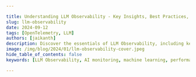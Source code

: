 ```yaml
---

title: Understanding LLM Observability - Key Insights, Best Practices, & Tools
slug: llm-observability
date: 2024-09-12
tags: [OpenTelemetry, LLM]
authors: [jaikanth]
description: Discover the essentials of LLM Observability, including key pillars, best practices, and tools to optimize your AI applications' performance and reliability.
image: /img/blog/2024/01/llm-observability-cover.jpeg
hide_table_of_contents: false
keywords: [LLM Observability, AI monitoring, machine learning, performance optimization, SigNoz, model evaluation, prompt engineering, opentelemetry]

---
```


<head>
  <script
    type="application/ld+json"
    dangerouslySetInnerHTML={{ __html: JSON.stringify({
  "@context": "https://schema.org",
  "@type": "TechArticle",
  "headline": "Understanding LLM Observability - Key Insights, Best Practices, & Tools",
  "alternativeHeadline": "Discover the essentials of LLM Observability to optimize AI applications' performance and reliability",
  "author": {
    "@type": "Person",
    "name": "jaikanth"
  },
  "publisher": {
    "@type": "Organization",
    "name": "SigNoz",
    "logo": {
      "@type": "ImageObject",
      "url": "https://signoz.io/img/SigNozLogo-orange.svg"
    }
  },
  "datePublished": "2024-09-12T00:00:00Z",
  "dateModified": "2024-09-12T00:00:00Z",
  "mainEntityOfPage": {
    "@type": "WebPage",
    "@id": "https://signoz.io/blog/llm-observability/"
  },
  "description": "Discover the essentials of LLM Observability, including key pillars, best practices, and tools to optimize your AI applications' performance and reliability.",
  "keywords": "LLM Observability, AI monitoring, machine learning, performance optimization, SigNoz, model evaluation, prompt engineering, opentelemetry",
  "articleSection": "Technology",
  "inLanguage": "en",
  "isPartOf": {
    "@type": "Blog",
    "name": "SigNoz Blog",
    "url": "https://signoz.io/blog/"
  },
  "about": [
    {
      "@type": "Thing",
      "name": "LLM Observability",
      "description": "End-to-end visibility into the performance and behavior of Large Language Model applications"
    },
    {
      "@type": "Thing",
      "name": "OpenTelemetry",
      "description": "An open-source observability framework for cloud-native software"
    },
    {
      "@type": "Thing",
      "name": "AI Monitoring",
      "description": "The practice of monitoring artificial intelligence systems to ensure optimal performance and reliability"
    }
  ],
  "mentions": [
    {
      "@type": "SoftwareApplication",
      "name": "SigNoz",
      "applicationCategory": "Observability Platform"
    },
    {
      "@type": "SoftwareApplication",
      "name": "OpenTelemetry",
      "applicationCategory": "Observability Framework"
    },
    {
      "@type": "SoftwareApplication",
      "name": "LangChain",
      "applicationCategory": "AI Development Framework"
    }
  ],
  "mainEntity": {
    "@type": "FAQPage",
    "mainEntity": [
      {
        "@type": "Question",
        "name": "What is LLM Observability?",
        "acceptedAnswer": {
          "@type": "Answer",
          "text": "LLM Observability refers to the end-to-end visibility into the performance and behavior of Large Language Model applications. It extends beyond traditional machine learning monitoring by focusing on the unique aspects of LLMs, such as prompt engineering, retrieval-augmented generation, and fine-tuning processes."
        }
      },
      {
        "@type": "Question",
        "name": "What are the five pillars of LLM Observability?",
        "acceptedAnswer": {
          "@type": "Answer",
          "text": "The five pillars of LLM Observability are: 1. LLM Evaluation, 2. Traces and Spans, 3. Retrieval Augmented Generation (RAG), 4. Fine-tuning Observability, and 5. Prompt Engineering Insights."
        }
      },
      {
        "@type": "Question",
        "name": "How can OpenTelemetry be used for LLM Observability?",
        "acceptedAnswer": {
          "@type": "Answer",
          "text": "OpenTelemetry provides a unified framework for collecting telemetry data (logs, metrics, and traces) from LLM applications. It can be used to instrument LLM apps manually or automatically, providing detailed insights into performance and behavior."
        }
      },
      {
        "@type": "Question",
        "name": "What tools can be used for implementing LLM Observability?",
        "acceptedAnswer": {
          "@type": "Answer",
          "text": "Some tools for implementing LLM Observability include SigNoz (an open-source, comprehensive APM tool), Datadog, Arize AI, Weights & Biases, and MLflow. SigNoz stands out for its balance of features, ease of use, and cost-effectiveness, especially for teams already working with open-source technologies."
        }
      },
      {
        "@type": "Question",
        "name": "What are some best practices for implementing LLM Observability?",
        "acceptedAnswer": {
          "@type": "Answer",
          "text": "Best practices for implementing LLM Observability include defining clear metrics, implementing comprehensive logging, setting up real-time monitoring, conducting regular audits, establishing feedback loops, integrating with development workflows, and practicing data-driven optimization."
        }
      }
    ]
  },
  "tutorial": {
    "@type": "HowTo",
    "name": "How to Implement LLM Observability with SigNoz and OpenTelemetry",
    "step": [
      {
        "@type": "HowToStep",
        "name": "Set up SigNoz",
        "text": "Create a SigNoz Cloud account and set up the backend for storing and visualizing OpenTelemetry data."
      },
      {
        "@type": "HowToStep",
        "name": "Install OpenTelemetry SDK",
        "text": "Install the OpenTelemetry SDK in your LLM application using pip."
      },
      {
        "@type": "HowToStep",
        "name": "Configure Environment Variables",
        "text": "Set the necessary environment variables to send data to SigNoz, including the protocol, endpoint, and access token."
      },
      {
        "@type": "HowToStep",
        "name": "Instrument Your Application",
        "text": "Manually instrument your application using OpenTelemetry or use OpenLLMetry for automated instrumentation of LangChain applications."
      },
      {
        "@type": "HowToStep",
        "name": "Create Dashboards in SigNoz",
        "text": "Use the SigNoz dashboard to create custom panels and visualizations for monitoring your LLM application's performance and costs."
      },
      {
        "@type": "HowToStep",
        "name": "Set Up Alerts",
        "text": "Configure alerts in SigNoz to receive notifications for critical conditions in your LLM application."
      },
      {
        "@type": "HowToStep",
        "name": "Use Pre-built Dashboards",
        "text": "Optionally, import pre-built JSON dashboards for quick setup of performance and cost monitoring for your LangChain app."
      }
    ]
  }
}) }}
  />
</head>

In the rapidly evolving world of Large Language Models (LLMs), ensuring peak performance and reliability is more critical than ever. This is where the concept of 'LLM Observability' comes into play. It's not just about monitoring outputs; it's about gaining deep insights into the internal workings of these complex systems.

This comprehensive guide delves into the core concepts, best practices, and tools that define LLM Observability. You'll learn how to gain deep insights into your LLM applications, address common issues, and implement effective monitoring strategies to elevate your AI projects.

For those eager to dive into practical implementation, you can jump directly to the section on [implementing LLM Observability with SigNoz and OpenTelemetry](#implementing-llm-observability-with-signoz-and-opentelemetry).

## What is LLM Observability and Why It Matters

LLM Observability refers to the end-to-end visibility into the performance and behavior of Large Language Model applications. It extends beyond traditional machine learning monitoring by focusing on the unique aspects of LLMs, such as prompt engineering, retrieval-augmented generation, and fine-tuning processes.

**Why does LLM Observability matter?** 

LLMs are intricate systems where countless processes occur simultaneously. Without proper observability, understanding these internal dynamics becomes a guessing game, leading to inefficiencies and potential errors.

Consider these key points:

- **Complexity Management**: LLMs involve intricate chains of operations; observability helps you understand and optimize each step.
- **Quality Assurance**: It enables you to detect and mitigate issues like hallucinations or inaccuracies in LLM outputs.
- **Performance Optimization**: By monitoring key metrics, you can identify bottlenecks and improve response times.
- **Cost Control**: Observability allows you to track and optimize token usage, directly impacting operational costs.
- **Resource Utilization and Efficiency:** Identifies computational demands and inefficiencies, optimizing resource allocation to enhance cost-effectiveness and system throughput.
- **Model Performance and Accuracy Insights:** Provides critical data on LLM accuracy and processing capabilities, guiding refinements for superior model reliability and performance.
- **Real-time Performance Tracking:** Enables instantaneous feedback on LLM operations, ensuring peak system efficiency and adaptation to varying performance requirements.
- **Issue Detection and Troubleshooting:** Facilitates quick identification and resolution of complex issues within LLM infrastructures, reducing downtime and improving user experience.

<Figure src="/img/blog/2024/09/llm-observability-image.webp" alt="" caption="" />Unlike traditional ML monitoring, which often focuses on model accuracy and data drift, LLM Observability tackles challenges specific to language models. These include evaluating the quality of generated text, assessing the relevance of retrieved information, and optimizing prompt effectiveness.

## The Five Pillars of LLM Observability

To implement effective LLM Observability, focus on these five crucial pillars:

### 1. LLM Evaluation

LLM evaluation involves assessing the quality and accuracy of the model's outputs. Key aspects include:

- **Automated Metrics**: Implement automated scoring systems using metrics like BLEU or ROUGE for text quality assessment.
- **Human-in-the-Loop Feedback**: Incorporate mechanisms for human evaluators to rate and provide feedback on LLM responses.
- **Consistency Checks**: Monitor the consistency of LLM outputs across similar inputs to detect potential issues.

Example evaluation workflow:

1. Generate responses to a set of test prompts.
2. Apply automated metrics to score outputs.
3. Route low-scoring responses for human review.
4. Aggregate feedback to identify patterns and areas for improvement.

### 2. Traces and Spans

Tracing in LLM applications provides visibility into the entire request-response cycle. Key benefits include:

- **Performance Insights**: Identify bottlenecks in your LLM pipeline by tracking latency across different stages.
- **Error Detection**: Pinpoint where errors occur in complex LLM chains.
- **Resource Utilization**: Monitor token usage and compute resources for cost optimization.

Implement tracing by:

1. Instrumenting your code to create spans for each significant operation.
2. Collecting relevant metadata such as prompt details and token counts.
3. Visualizing traces to understand the flow and performance of your LLM application.

### 3. Retrieval Augmented Generation (RAG)

RAG systems enhance LLM outputs by incorporating external knowledge. Observability for RAG focuses on:

- **Retrieval Quality**: Monitor the relevance of retrieved information to the given query.
- **Integration Efficiency**: Assess how well the retrieved information is incorporated into the LLM's response.
- **Source Tracking**: Keep track of the sources used in generating responses for transparency and fact-checking.

Implement RAG observability by:

1. Logging retrieved documents and their relevance scores.
2. Comparing LLM outputs with and without RAG to measure impact.
3. Tracking the frequency and utility of different knowledge sources.

### 4. Fine-tuning Observability

When fine-tuning LLMs for specific tasks, observability becomes crucial. Key areas to monitor include:

- **Training Metrics**: Track loss, accuracy, and other relevant metrics during the fine-tuning process.
- **Model Drift**: Compare the performance of fine-tuned models against the base model over time.
- **Task-Specific Evaluation**: Develop and monitor metrics tailored to your specific use case.

Implement fine-tuning observability by:

1. Setting up logging for training metrics and model checkpoints.
2. Creating a benchmark dataset to evaluate models consistently.
3. Implementing A/B testing between different model versions in production.

### 5. Prompt Engineering Insights

Effective prompt engineering is critical for LLM performance. Observability in this area includes:

- **Prompt Effectiveness**: Measure how different prompts affect the quality and relevance of LLM outputs.
- **Prompt Optimization**: Use data-driven approaches to refine and improve prompts over time.
- **Version Control**: Track changes in prompts and their impact on model performance.

Implement prompt engineering observability by:

1. Creating a system to version and track different prompts.
2. Measuring the performance of each prompt variant against defined metrics.
3. Implementing A/B testing for prompt optimization in live environments.

## Common Issues in LLM Applications and How Observability Helps

LLM applications face several challenges that observability can help address:

1. **Hallucinations and Inaccuracies**
    - Problem: LLMs may generate false or misleading information.
    - Solution: Implement fact-checking mechanisms and track the frequency of detected hallucinations.
2. **Performance Bottlenecks**
    - Problem: Slow response times due to inefficient processing.
    - Solution: Use tracing to identify time-consuming operations and optimize accordingly.
3. **Cost Management**
    - Problem: High operational costs due to excessive token usage.
    - Solution: Monitor token consumption patterns and implement usage limits or optimizations.
4. **Security and Privacy Concerns**
    - Problem: Potential exposure of sensitive information in LLM outputs.
    - Solution: Implement content filtering and track instances of potential data leakage.

## Best Practices for Implementing LLM Observability

To maximize the benefits of LLM Observability, follow these best practices:

1. **Define Clear Metrics**: Establish key performance indicators (KPIs) specific to your LLM application, such as response quality, latency, and cost per query.
2. **Implement Comprehensive Logging**: Capture detailed logs of LLM interactions, including prompts, raw outputs, and post-processing steps.
3. **Set Up Real-time Monitoring**: Use dashboards and alerting systems to track critical metrics and detect issues promptly.
4. **Conduct Regular Audits**: Perform periodic reviews of your LLM application's performance, security, and compliance with relevant standards.
5. **Establish Feedback Loops**: Create mechanisms for continuous improvement based on observability data and user feedback.
6. **Integrate with Development Workflow**: Incorporate observability checks into your CI/CD pipeline to catch issues early.
7. **Practice Data-Driven Optimization**: Use insights from observability to guide improvements in prompts, model selection, and system architecture.

## Tools and Frameworks for LLM Observability

Several tools can help you implement effective LLM Observability:

<Figure src="/img/blog/2024/09/llm-observability-image%201.webp" alt="" caption="" />
1. [**SigNoz**](https://signoz.io/): A comprehensive open-source APM tool that offers robust LLM monitoring capabilities. It provides end-to-end tracing, metrics, and logs in a single platform, making it an excellent choice for teams looking for a unified observability solution.
2. **Datadog**: Offers comprehensive monitoring solutions with specific features for LLM applications. However, its pricing can be steep for smaller teams or projects.
3. **Arize AI**: Provides specialized tools for ML observability, including LLM-specific metrics. While powerful, it may have a steeper learning curve for those new to ML observability.
4. **Weights & Biases**: Offers experiment tracking and model monitoring capabilities. It's great for research and development, but may lack some production-focused features.
5. **MLflow**: An open-source platform for the complete machine learning lifecycle, including model tracking and evaluation. While versatile, it may require more setup and configuration compared to managed solutions.

When choosing a tool, consider factors such as integration capabilities, scalability, and support for LLM-specific metrics. SigNoz stands out for its balance of features, ease of use, and cost-effectiveness, especially for teams already working with open-source technologies.

Let's see how we can implement LLM Observability with SigNoz and OpenTelemetry &rarr;

## Implementing LLM Observability with SigNoz and OpenTelemetry

SigNoz together with OpenTelemetry stands out as a powerful, open-source observability platform that's well-suited for LLM applications.

### What is OpenTelemetry?

OpenTelemetry is an open-source, vendor-neutral set of tools, APIs, and SDKs used to create and manage telemetry data (logs, metrics, and traces). Backed by the Cloud Native Computing Foundation, it's the leading project in the observability domain.

**Key Benefits for LLM Observability:**

1. **Unified Instrumentation**: Simplifies collection of metrics, logs, and traces.
2. **Vendor Neutrality**: Works with various monitoring platforms, allowing easy backend switches.
3. **Community-Driven**: Benefits from wide-ranging contributions, ensuring continuous improvement.
4. **Customization**: Extensible to meet specific needs.
5. **Future-Proof**: Stays current with evolving technology and standards.

OpenTelemetry is well-suited for LLM applications due to its comprehensive approach to telemetry data collection. While the collected data is vendor-agnostic, choosing the right backend for OpenTelemetry is crucial for effective observability.

The data you collect with OpenTelemetry is vendor-agnostic and can be exported to any backend, but which backend is best suited for OpenTelemetry?

### OpenTelemetry & SigNoz - The Perfect Combo for LLM Observability

OpenTelemetry does not provide any backend. After generating telemetry data, it needs to be sent to a backend for storage and visualization. SigNoz is an [OpenTelemetry-native APM](https://signoz.io/blog/opentelemetry-apm/) built to support OpenTelemetry from day 1.

SigNoz supports OpenTelemetry semantic conventions and provides visualization for all three distinct types of signals supported by OpenTelemetry. Most popular observability vendors claim that they support OpenTelemetry data, but [reality is different](https://signoz.io/blog/is-opentelemetry-a-first-class-citizen-in-your-dashboard-a-datadog-and-newrelic-comparison/) in many cases.

SigNoz is also open-source, and if you’re using OpenTelemetry and SigNoz, your entire observability stack will be open-source.

Enough context, now let’s get started with the demo.

### Prerequisites

- Langchain App: If you just want to play around to understand SigNoz's capabilities, here’s a [sample Langchain application](https://github.com/SigNoz/langchain-sample-app).
- [SigNoz Cloud Account](https://signoz.io/teams/)

### Setting up SigNoz

You need a backend to which you can send the collected data for monitoring and visualization. [SigNoz](https://signoz.io/) is an OpenTelemetry-native APM that is well-suited for visualizing OpenTelemetry data.

<GetStartedSigNoz />

### Approaches to Instrumenting a LangChain LLM App

- **Manual Instrumentation using OpenTelemetry SDK**: Allows for granular control and insights but is time-consuming to implement.
- **Automated Instrumentation using OpenLLMetry SDK**: In addition to automatic instrumentation of API and DB calls, this version of the SDK instruments Langchain App, like OpenAI calls and Vector DB retrievals. A big shoutout to our friends at <a href="https://www.traceloop.com/blog/openllmetry" rel="noopener noreferrer nofollow" target="_blank">Traceloop</a> for building OpenLLMetry.

### Manual Instrumentation Using OpenTelemetry SDK

OpenTelemetry is an open-source observability framework for cloud-native software. It provides tools for capturing traces, metrics, and logs, which are essential for understanding the behavior of your application. Below is a guide to manually integrate OpenTelemetry into an LLM application.

**Installation**: To integrate OpenTelemetry into your LLM app, start by installing the necessary SDK. You can do this with the following command:

```bash
pip install opentelemetry-sdk

```

**Setup:** Environment Variables to set to send data to SigNoz:

```bash
export OTEL_EXPORTER_OTLP_PROTOCOL=grpc
export OTEL_EXPORTER_OTLP_ENDPOINT="ingest.{region}.signoz.cloud"
export OTEL_EXPORTER_OTLP_HEADERS="signoz-access-token=<SIGNOZ_INGESTION_KEY>"

```

You can get the ingestion details for your SigNoz cloud account under settings —> ingestion settings.

<figure data-zoomable align='center'>
<img src="/img/blog/common/ingestion-key-details.webp" alt="Ingestion details in SigNoz"/>
<figcaption><i>Ingestion details in SigNoz.</i></figcaption>
</figure>

**Integration**: Once you have the SDK, you'll need to incorporate the OpenTelemetry libraries into your app's codebase. This involves creating traces and spans that represent the operations your app performs. Here's a snippet demonstrating how to create a span around an API request to the OpenAI service:

```python
from opentelemetry import trace
from opentelemetry.trace import SpanKind

tracer = trace.get_tracer(__name__)

with tracer.start_span("OpenAI_API_Request", kind=SpanKind.CLIENT) as span:
    # Code to perform the API request goes here
    response = perform_api_request()
    span.set_attribute("response.status_code", response.status_code)

```

In this code block, we're creating a new span with the `start_span` method. The span is named "OpenAI_API_Request", indicating the action it represents. Within the span's context, we make the API request and then record the response status code as an attribute of the span. This level of granularity allows for in-depth monitoring and troubleshooting.

### Automatic Instrumentation using OpenLLMetry

While manual instrumentation provides fine-grained control, it can be time-consuming. That's where automatic instrumentation steps in. Our friends at <a href="https://www.traceloop.com/blog/openllmetry" rel="noopener noreferrer nofollow" target="_blank">Traceloop</a> have built OpenLLMetry, an OpenTelemetry library to instrument Langchain applications quickly. For our purposes, let's imagine that OpenLLMetry is OpenTelemetry with inbuilt capabilities to instrument components from the LLM ecosystem.

**Installation**: To get started with OpenLLMetry, install the SDK and initialize it within your application:

```
pip install traceloop-sdk

```

**Setup**: Set the following environment variables or add them to a dotenv file.

```bash
export TRACELOOP_BASE_URL=ingest.{region}.signoz.cloud
export TRACELOOP_HEADERS="signoz-access-token=<SIGNOZ_INGESTION_KEY>"

```

Initialize the SDK at the start of your application entry point.

```python
from traceloop import Traceloop

Traceloop.init(app_name="Signoz PDF Chat")

```

**Setting Up Properties**: With OpenLLMetry, you can set association properties that help in correlating traces with specific users or sessions. Here's how you might do it:

```python
import uuid
from traceloop import Traceloop

@app.post('/chat')
async def ask(question: str, user: User):
	Traceloop.set_association_properties({
	    "user_id": user.username,
	    "chat_id": str(uuid.uuid4()),
	})
  chain = load_qa_chain(ChatOpenAI(temperature=0), chain_type="stuff")
	return chain.run(input_documents=docs, question=query)

```

This code associates the current tracing context with a user ID and a unique chat session ID. This kind of metadata is invaluable for debugging issues that are user or session-specific.

### Sample Code

```python
import uuid
from langchain.document_loaders import PyPDFLoader
from langchain.vectorstores import Chroma
from langchain.embeddings.openai import OpenAIEmbeddings
from langchain.document_loaders import UnstructuredPDFLoader

from langchain.chat_models import ChatOpenAI
from langchain.chains.question_answering import load_qa_chain
from traceloop.sdk import Traceloop
from dotenv import load_dotenv
load_dotenv()

Traceloop.init(app_name="Signoz PDF Chat")

loader = UnstructuredPDFLoader("book.pdf")
pages = loader.load_and_split()
embeddings = OpenAIEmbeddings()
docsearch = Chroma.from_documents(pages, embeddings).as_retriever()

queries = [
    "What is the name of the author?",
    "What is the name of the book?",
    "Who is Rich Dad?",
    "Who is Poor Dad?",
    "Give me a summary of the book?"
    "What is the 3 key takeaways from the book?"
]
for queryroot in queries:
    for querysuffix in enumerate([' Concise Answer', 'Answer in (~250 words)', 'Long Answer (~750 words)']):
        # Sets Properties to be used in the dashboard
				Traceloop.set_association_properties({ "user_id": "John McClane", "chat_id": str(uuid.uuid4()) })
        query = queryroot + querysuffix
        docs = docsearch.get_relevant_documents(query)
        chain = load_qa_chain(ChatOpenAI(temperature=0), chain_type="stuff")
        output = chain.run(input_documents=docs, question=query)
        print(output)

```

For more information and to enrich the workflow with names other than the function name, refer to <a href="https://www.traceloop.com/docs/openllmetry/tracing/annotations" rel="noopener noreferrer nofollow" target="_blank">OpenLLMetry documentation</a>.

### Monitoring with SigNoz Dashboard

Once the above setup is done, you will be able to access the metrics in the SigNoz dashboard. You can go to the `Dashboards` tab and try adding a new panel. You can learn how to create dashboards in SigNoz [here](https://signoz.io/docs/userguide/manage-dashboards-and-panels/).

You can easily create charts with [query builder](https://signoz.io/docs/userguide/create-a-custom-query/#sample-examples-to-create-custom-query) in SigNoz. Here are the [steps](https://signoz.io/docs/userguide/manage-panels/#steps-to-add-a-panel-to-a-dashboard) to add a new panel to the dashboard.

<figure data-zoomable align='center'>
<img className="box-shadowed-image" src="/img/blog/2024/01/llm-observability-performance-dashboard.webp" alt="LLM observability setup with SigNoz"/>
<figcaption><i>A dashboard set up to measure the performance of the Langchain app showing important metrics like total LLM calls, latency, token throughput, etc.</i></figcaption>
</figure>

You can also create dashboards to monitor the cost of running the Langchain application.

<figure data-zoomable align='center'>
<img className="box-shadowed-image" src="/img/blog/2024/01/llm-observability-cost-monitor-dashboard.webp" alt="LLM observability dashboard for cost"/>
<figcaption><i>Dashboard to monitor the cost of running the Langchain application..</i></figcaption>
</figure>

### Dynamic Dashboard Views with Variables

To accommodate the needs of diverse teams, SigNoz supports dynamic dashboard views through the use of dashboard variables. For instance, the application team might need to see metrics specific to a 'service' or ‘user’.

To utilize this feature, you can create variables and corresponding options (see [Manage Variables](https://signoz.io/docs/userguide/manage-variables/)). The sample Dashboard JSONs attached to this article have good examples as well.

<figure data-zoomable align='center'>
<img className="box-shadowed-image" src="/img/blog/2024/01/llm-observability-dynamic-filter-dashboard.webp" alt="Dynamic dashboard in SigNoz where you can filter for specific service or user"/>
<figcaption><i>Dynamic dashboard in SigNoz where you can filter for specific service or user.</i></figcaption>
</figure>

Learn how to create variables in Dashboards [here](https://signoz.io/docs/userguide/manage-variables/)

### Thresholds

To help operators quickly identify critical points, you can set threshold values on your visualizations within the SigNoz dashboard. These thresholds can serve as benchmarks for acceptable performance levels or as warnings for potential issues.

<figure data-zoomable align='center'>
<img className="box-shadowed-image" src="/img/blog/2024/01/llm-observability-threshold.webp" alt="Set thresholds to serve as benchmarks for acceptable performance levels"/>
<figcaption><i>Set thresholds to serve as benchmarks for acceptable performance levels.</i></figcaption>
</figure>

### Alerting

Enhance your monitoring by creating alerts for any metric. SigNoz enables you to send notifications through various channels like Slack, Teams, or PagerDuty, ensuring rapid response times to critical conditions. Learn the process of setting up alerts in the comprehensive guide [here](https://signoz.io/docs/userguide/alerts-management/).

<figure data-zoomable align='center'>
<img className="box-shadowed-image" src="/img/blog/2024/01/llm-observability-alerts.webp" alt="Set alerts on important metrics to get notified in your preferred notification channel."/>
<figcaption><i>Set alerts on important metrics to get notified in your preferred notification channel.</i></figcaption>
</figure>

### Pre-built Dashboards

If you want to get started quickly with monitoring your Langchain app, you can use SigNoz's two pre-built dashboards: *Performance Dashboard* and *Cost Dashboard*. You can load SigNoz dashboard using the Import JSON button and get started.

[JSON for Langchain App Performance Dashboard](https://github.com/SigNoz/dashboards/blob/main/llm-observability/sample-chatpdf-performance-metrics.json)

[JSON for Langchain App Cost Dashboard](https://github.com/SigNoz/dashboards/blob/main/llm-observability/sample-chatpdf-cost-dashboard.json)

<Admonition>
Performance dashboard works with any Langchain App. The *Cost dashboard*’s 'Cost by User' panel works only when the `user_id` property is transmitted. For more details, refer to the example app or sample code on how to set associated properties.
</Admonition>

## Future Trends in LLM Observability

As LLM technology evolves, observability practices will adapt. Keep an eye on these emerging trends:

1. **Advanced Evaluation Techniques**: Expect more sophisticated methods for assessing LLM outputs, potentially leveraging other AI models for evaluation.
2. **Explainable AI Integration**: Tools that provide insights into LLM decision-making processes will become more prevalent.
3. **Automated Prompt Optimization**: Systems that can automatically refine and test prompts based on observability data will emerge.
4. **Regulatory Compliance Tools**: As AI regulations develop, observability solutions will incorporate features to ensure compliance and auditability.
5. **Real-time Adaptation**: Future systems may use observability data to dynamically adjust LLM behavior in real-time. 

## Key Takeaways

- LLM Observability is essential for maintaining reliable, accurate, and efficient AI applications.
- Focus on the five pillars: evaluation, tracing, RAG, fine-tuning, and prompt engineering.
- Address common issues like inaccuracies and performance bottlenecks through comprehensive monitoring.
- Implement best practices and choose the right tools to establish effective LLM observability.
- Stay informed about emerging trends to future-proof your observability strategy.

## FAQs

### What's the difference between LLM Observability and traditional ML monitoring?

LLM Observability focuses on language model-specific aspects like prompt engineering and text generation quality, while traditional ML monitoring typically deals with model accuracy and data drift for structured data models.

### How can LLM Observability help reduce costs in AI applications?

By monitoring token usage, response times, and resource utilization, LLM Observability helps identify opportunities for optimization, such as prompt refinement or model downsizing, leading to reduced operational costs.

### What are the key metrics to monitor in an LLM application?

Key metrics include response quality, latency, token consumption, retrieval relevance (for RAG systems), and task-specific performance indicators relevant to your application's goals.

### How does LLM Observability address privacy and security concerns?

LLM Observability helps detect potential data leaks, monitor for unauthorized information disclosure, and ensure compliance with data protection regulations by tracking and analyzing LLM inputs and outputs.

---

**Further Reading**

[An OpenTelemetry-native APM](https://signoz.io/blog/opentelemetry-apm/)